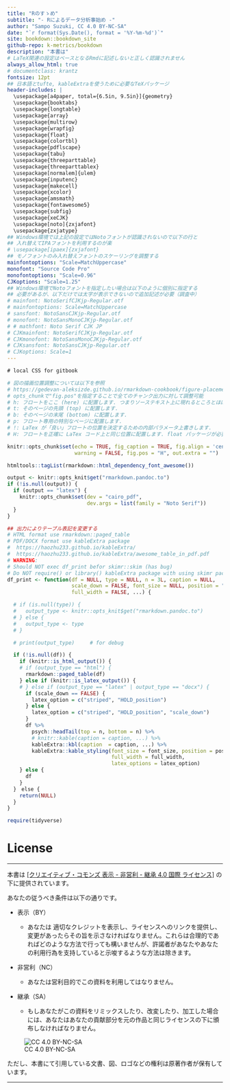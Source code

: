 ```yaml
---
title: "Rのすゝめ"
subtitle: "- Rによるデータ分析事始め -"
author: "Sampo Suzuki, CC 4.0 BY-NC-SA"
date: "`r format(Sys.Date(), format = '%Y-%m-%d')`"
site: bookdown::bookdown_site
github-repo: k-metrics/bookdown
description: "本書は"
# LaTeX関連の設定はベースとなるRmdに記述しないと正しく認識されません
always_allow_html: true
# documentclass: krantz
fontsize: 12pt
## 日本語とtufte, kableExtraを使うために必要なTeXパッケージ
header-includes: |
  \usepackage[a4paper, total={6.5in, 9.5in}]{geometry}
  \usepackage{booktabs}
  \usepackage{longtable}
  \usepackage{array}
  \usepackage{multirow}
  \usepackage{wrapfig}
  \usepackage{float}
  \usepackage{colortbl}
  \usepackage{pdflscape}
  \usepackage{tabu}
  \usepackage{threeparttable}
  \usepackage{threeparttablex}
  \usepackage[normalem]{ulem}
  \usepackage{inputenc}
  \usepackage{makecell}
  \usepackage{xcolor}
  \usepackage{amsmath}
  \usepackage{fontawesome5}
  \usepackage{subfig}
  \usepackage{xeCJK}
  \usepackage[noto]{zxjafont}
  \usepackage{zxjatype}
## Windows環境では上記の設定ではNotoフォントが認識されないので以下の行と
## 入れ替えてIPAフォントを利用するのが楽
# \usepackage[ipaex]{zxjafont}
## モノフォントのみ入れ替えフォントのスケーリングを調整する
mainfontoptions: "Scale=MatchUppercase"
monofont: "Source Code Pro"
monofontoptions: "Scale=0.96"
CJKoptions: "Scale=1.25"
## Windows環境でNotoフォントを指定したい場合は以下のように個別に指定する
## 必要があるが、以下だけでは太字が表示できないので追加記述が必要（調査中）
# mainfont: NotoSerifCJKjp-Regular.otf
# mainfontoptions: Scale=MatchUppercase
# sansfont: NotoSansCJKjp-Regular.otf
# monofont: NotoSansMonoCJKjp-Regular.otf
# # mathfont: Noto Serif CJK JP
# CJKmainfont: NotoSerifCJKjp-Regular.otf
# CJKmonofont: NotoSansMonoCJKjp-Regular.otf
# CJKsansfont: NotoSansCJKjp-Regular.otf
# CJKoptions: Scale=1
---
```



```css
# local CSS for gitbook
```

```r
# 図の描画位置調整については以下を参照
# https://gedevan-aleksizde.github.io/rmarkdown-cookbook/figure-placement.html#force-floats-forward
# opts_chunkで"fig.pos"を指定することで全てのチャンク出力に対して調整可能
# h: フロートをここ (here) に配置します. つまりソーステキスト上に現れるところとほぼ同じ位置です.
# t: そのページの先頭 (top) に配置します.
# b: そのページの末尾 (bottom) に配置します.
# p: フロート専用の特別なページに配置します.
# !: LaTex が「良い」フロートの位置を決定するための内部パラメータ上書きします.
# H: フロートを正確に LaTex コード上と同じ位置に配置します. float パッケージが必要です (\usepackage{float}).

knitr::opts_chunk$set(echo = TRUE, fig_caption = TRUE, fig.align = 'center',
                      warning = FALSE, fig.pos = "H", out.extra = "")

htmltools::tagList(rmarkdown::html_dependency_font_awesome())

output <- knitr::opts_knit$get("rmarkdown.pandoc.to")
if (!is.null(output)) {
  if (output == "latex") {
    knitr::opts_chunk$set(dev = "cairo_pdf",
                          dev.args = list(family = "Noto Serif"))
  }
}

## 出力によりテーブル表記を変更する
# HTML format use rmarkdown::paged_table
# PDF/DOCX format use kableExtra package
#  https://haozhu233.github.io/kableExtra/
#  https://haozhu233.github.io/kableExtra/awesome_table_in_pdf.pdf
# WARNING:
# Should NOT exec df_print befor skimr::skim (has bug) 
# Do NOT require() or library() kableExtra package with using skimr package
df_print <- function(df = NULL, type = NULL, n = 3L, caption = NULL, 
                     scale_down = FALSE, font_size = NULL, position = "center",
                     full_width = FALSE, ...) {

  # if (is.null(type)) {
  #   output_type <- knitr::opts_knit$get("rmarkdown.pandoc.to")
  # } else {
  #   output_type <- type
  # }

  # print(output_type)     # for debug

  if (!is.null(df)) {
    if (knitr::is_html_output()) {
    # if (output_type == "html") {
      rmarkdown::paged_table(df)
    } else if (knitr::is_latex_output()) {
    # } else if (output_type == "latex" | output_type == "docx") {
      if (scale_down == FALSE) {
        latex_option = c("striped", "HOLD_position")
      } else {
        latex_option = c("striped", "HOLD_position", "scale_down")
      }
      df %>% 
        psych::headTail(top = n, bottom = n) %>% 
        # knitr::kable(caption = caption, ...) %>% 
        kableExtra::kbl(caption  = caption, ...) %>%
        kableExtra::kable_styling(font_size = font_size, position = position,
                                  full_width = full_width,
                                  latex_options = latex_option)
    } else {
      df
    }
  }　else {
    return(NULL)
  }
}

require(tidyverse)
```


# License {.unnumbered}

------------------------------------------------------------------------

本書は [[クリエイティブ・コモンズ 表示 - 非営利 - 継承 4.0 国際 ライセンス]](https://creativecommons.org/licenses/by-nc-sa/4.0/deed.ja) の下に提供されています。

あなたの従うべき条件は以下の通りです。

-   表示（BY）

    -   あなたは 適切なクレジットを表示し、ライセンスへのリンクを提供し、変更があったらその旨を示さなければなりません。これらは合理的であればどのような方法で行っても構いませんが、許諾者があなたやあなたの利用行為を支持していると示唆するような方法は除きます。

-   非営利（NC）

    -   あなたは営利目的でこの資料を利用してはなりません。

-   継承（SA）

    -   もしあなたがこの資料をリミックスしたり、改変したり、加工した場合には、あなたはあなたの貢献部分を元の作品と同じライセンスの下に頒布しなければなりません。


![CC 4.0 BY-NC-SA](./fig/88x31.png)


ただし、本書にて引用している文書、図、ロゴなどの権利は原著作者が保有しています。

------------------------------------------------------------------------

